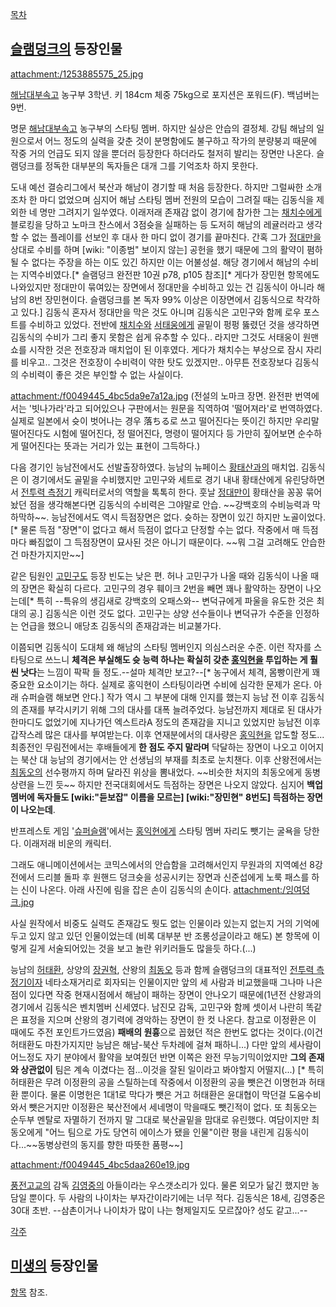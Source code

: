 [[목차]]

== [[슬램덩크]]의 등장인물 ==
attachment:/1253885575_25.jpg

[[해남대부속고]] 농구부 3학년. 키 184cm 체중 75kg으로 포지션은 포워드(F). 백넘버는 9번.

명문 [[해남대부속고]] 농구부의 스타팅 멤버. 하지만 실상은 안습의 결정체. 강팀 해남의 일원으로서 어느 정도의 실력을 갖춘 것이 분명함에도 불구하고 작가의 분량붕괴 때문에 작중 거의 언급도 되지 않을 뿐더러 등장한다 하더라도 철저히 발리는 장면만 나온다. 슬램덩크를 정독한 대부분의 독자들은 대개 그를 기억조차 하지 못한다.

도내 예선 결승리그에서 북산과 해남이 경기할 때 처음 등장한다. 하지만 그럴싸한 소개조차 한 마디 없었으며 심지어 해남 스타팅 멤버 전원의 모습이 그려질 때는 김동식을 제외한 네 명만 그려지기 일쑤였다. 이래저래 존재감 없이 경기에 참가한 그는 [[채치수]]에게 블로킹을 당하고 노마크 찬스에서 3점슛을 실패하는 등 도저히 해남의 레귤러라고 생각할 수 없는 플레이를 선보인 후 대사 한 마디 없이 경기를 끝마친다. 간혹 그가 [[정대만]]을 상대로 수비를 하며 [wiki: "이종범" 보이지 않는] 공헌을 했기 때문에 그의 활약이 폄하될 수 없다는 주장을 하는 이도 있긴 하지만 이는 어불성설. 해당 경기에서 해남의 수비는 지역수비였다.[* 슬램덩크 완전판 10권 p78, p105 참조][* 게다가 장민현 항목에도 나와있지만 정대만이 묶여있는 장면에서 정대만을 수비하고 있는 건 김동식이 아니라 해남의 8번 장민현이다. 슬램덩크를 본 독자 99% 이상은 이장면에서 김동식으로 착각하고 있다.] 김동식 혼자서 정대만을 막은 것도 아니며 김동식은 고민구와 함께 로우 포스트를 수비하고 있었다. 전반에 [[채치수]]와 [[서태웅]]에게 골밑이 펑펑 뚫렸던 것을 생각하면 김동식의 수비가 그리 좋지 못함은 쉽게 유추할 수 있다.. 라지만 그것도 서태웅이 원맨쇼를 시작한 것은 전호장과 매치업이 된 이후였다. 게다가 채치수는 부상으로 잠시 자리를 비우고.. 그것은 전호장이 수비력이 약한 탓도 있겠지만.. 아무튼 전호장보다 김동식의 수비력이 좋은 것은 부인할 수 없는 사실이다.

attachment:/f0049445_4bc5da9e7a12a.jpg
(전설의 노마크 장면. 완전판 번역에서는 '빗나가라'라고 되어있으나 구판에서는 원문을 직역하여 '떨어져라'로 번역하였다. 실제로 일본에서 슛이 벗어나는 경우 落ちる로 쓰고 떨어진다는 뜻이긴 하지만 우리말 떨어진다도 시험에 떨어진다, 정 떨어진다, 명령이 떨어지다 등 가만히 짚어보면 순수하게 떨어진다는 뜻과는 거리가 있는 표현이 그득하다.)

다음 경기인 능남전에서도 선발출장하였다. 능남의 뉴페이스 [[황태산]]과의 매치업. 김동식은 이 경기에서도 골밑을 수비했지만 고민구와 세트로 경기 내내 황태산에게 유린당하면서 [[전투력 측정기]] 캐릭터로서의 역할을 톡톡히 한다. 훗날 [[정대만]]이 황태산을 꽁꽁 묶어놨던 점을 생각해본다면 김동식의 수비력은 그야말로 안습. ~~강백호의 수비능력과 막하막하~~. 능남전에서도 역시 득점장면은 없다. 슛하는 장면이 있긴 하지만 노골이었다.[* 물론 득점 "장면"이 없다고 해서 득점이 없다고 단정할 수는 없다. 작중에서 매 득점마다 빠짐없이 그 득점장면이 묘사된 것은 아니기 때문이다. ~~뭐 그걸 고려해도 안습한 건 마찬가지지만~~]

같은 팀원인 [[고민구]]도 등장 빈도는 낮은 편. 허나 고민구가 나올 때와 김동식이 나올 때의 장면은 확실히 다르다. 고민구의 경우 훼이크 2번을 빼면 꽤나 활약하는 장면이 나오는데[* 특히 --특유의 생김새로 강백호의 오패스와-- 변덕규에게 파울을 유도한 것은 최대의 공.] 김동식은 이런 것도 없다. 고민구는 상양 선수들이나 변덕규가 수준을 인정하는 언급을 했으니 애당초 김동식의 존재감과는 비교불가다. 

이쯤되면 김동식이 도대체 왜 해남의 스타팅 멤버인지 의심스러운 수준. 이런 작자를 스타팅으로 쓰느니 '''체격은 부실해도 슛 능력 하나는 확실히 갖춘 [[홍익현]]을 투입하는 게 훨씬 낫다'''는 느낌이 팍팍 들 정도.--설마 체격만 보고?--[* 농구에서 체격, 몸빵이란게 꽤 중요한 요소이기는 하다. 실제로 홍익현이 스타팅이라면 수비에 심각한 문제가 온다. 아래 슈퍼슬램 해보면 안다.]
작가 역시 그 부분에 대해 인지를 했는지 능남 전 이후 김동식의 존재를 부각시키기 위해 그의 대사를 대폭 늘려주었다. 능남전까지 제대로 된 대사가 한마디도 없었기에 지나가던 엑스트라A 정도의 존재감을 지니고 있었지만 능남전 이후 갑작스레 많은 대사를 부여받는다. 이후 연재분에서의 대사량은 [[홍익현]]을 압도할 정도... 최종전인 무림전에서는 후배들에게 '''한 점도 주지 말라며''' 닥달하는 장면이 나오고 이어지는 북산 대 능남의 경기에서는 안 선생님의 부재를 최초로 눈치챈다. 이후 산왕전에서는 [[최동오]]의 선수평까지 하며 달라진 위상을 뽐내었다. ~~비슷한 처지의 최동오에게 동병상련을 느낀 듯~~ 하지만 전국대회에서도 득점하는 장면은 나오지 않았다. 심지어 '''백업 멤버에 독자들도 [wiki:"듣보잡" 이름을 모르는] [wiki:"장민현" 8번도] 득점하는 장면이 나오는데'''.

반프레스토 게임 '[[슈퍼슬램]]'에서는 [[홍익현]]에게 스타팅 멤버 자리도 뺏기는 굴욕을 당한다. 이래저래 비운의 캐릭터.

그래도 애니메이션에서는 코믹스에서의 안습함을 고려해서인지 무원과의 지역예선 8강전에서 드리블 돌파 후 원핸드 덩크슛을 성공시키는 장면과 신준섭에게 노룩 패스를 하는 신이 나온다. 아래 사진에 림을 잡은 손이 김동식의 손이다. 
attachment:/잉여덩크.jpg

사실 원작에서 비중도 실력도 존재감도 뭣도 없는 인물이라 있는지 없는지 거의 기억에 두고 있지 않고 있던 인물이었는데 (비록 대부분 반 조롱성글이라고 해도) 본 항목에 이렇게 길게 서술되어있는 것을 보고 놀란 위키러들도 많을듯 하다.(...)

능남의 [[허태환]], 상양의 [[장권혁]], 산왕의 [[최동오]] 등과 함께 슬램덩크의 대표적인 [[전투력 측정기]]이자 네타소재거리로 회자되는 인물이지만 앞의 세 사람과 비교했을때 그나마 나은 점이 있다면 작중 현재시점에서 해남이 패하는 장면이 안나오기 때문에(1년전 산왕과의 경기에서 김동식은 벤치멤버 신세였다. 남진모 감독, 고민구와 함께 셋이서 나란히 똑같은 표정을 지으며 산왕의 경기력에 경악하는 장면이 한 컷 나온다. 참고로 이정환은 이 때에도 주전 포인트가드였음) '''패배의 원흉'''으로 꼽혔던 적은 한번도 없다는 것이다.(이건 허태환도 마찬가지지만 능남은 해남-북산 두차례에 걸쳐 패하니...) 
다만 앞의 세사람이 어느정도 자기 분야에서 활약을 보여줬던 반면 이쪽은 완전 무능기믹이었지만 '''그의 존재와 상관없이''' 팀은 계속 이겼다는 점...이것을 잘된 일이라고 봐야할지 어떨지(...) [* 특히 허태환은 무려 이정환의 공을 스틸하는데 작중에서 이정환의 공을 뺏은건 이명헌과 허태환 뿐이다. 물론 이명헌은 1대1로 막다가 뺏은 거고 허태환은 윤대협이 막던걸 도움수비와서 뺏은거지만 이정환은 북산전에서 세네명이 막을때도 뺏긴적이 없다. 또 최동오는 순두부 멘탈로 자멸하기 전까지 말 그대로 북산골밑을 맘대로 유린했다. 여담이지만 최동오에게 "어느 팀으로 가도 당연히 에이스가 됐을 인물"이란 평을 내린게 김동식이다...~~동병상련의 동지를 향한 따뜻한 품평~~]

attachment:/f0049445_4bc5daa260e19.jpg

[[풍전]]고교의 감독 [[김영중]]의 아들이라는 우스갯소리가 있다. 물론 외모가 닮긴 했지만 농담일 뿐이다. 두 사람의 나이차는 부자간이라기에는 너무 적다. 김동식은 18세, 김영중은 30대 초반. --삼촌이거나 나이차가 많이 나는 형제일지도 모르잖아? 성도 같고...--

[[각주]]

== [[미생(웹툰)|미생]]의 등장인물 ==
[[김동식(미생)|항목]] 참조.

